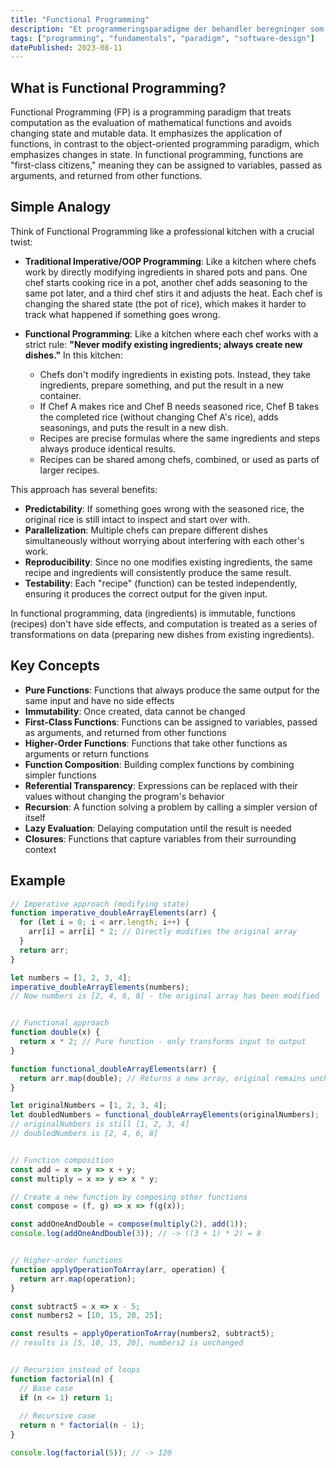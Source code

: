 ```yaml
---
title: "Functional Programming"
description: "Et programmeringsparadigme der behandler beregninger som evalueringen af matematiske funktioner og undgår ændring af tilstand og mutable data."
tags: ["programming", "fundamentals", "paradigm", "software-design"]
datePublished: 2023-08-11
---
```


## What is Functional Programming?

Functional Programming (FP) is a programming paradigm that treats computation as the evaluation of mathematical functions and avoids changing state and mutable data. It emphasizes the application of functions, in contrast to the object-oriented programming paradigm, which emphasizes changes in state. In functional programming, functions are "first-class citizens," meaning they can be assigned to variables, passed as arguments, and returned from other functions.

## Simple Analogy

Think of Functional Programming like a professional kitchen with a crucial twist:

- **Traditional Imperative/OOP Programming**: Like a kitchen where chefs work by directly modifying ingredients in shared pots and pans. One chef starts cooking rice in a pot, another chef adds seasoning to the same pot later, and a third chef stirs it and adjusts the heat. Each chef is changing the shared state (the pot of rice), which makes it harder to track what happened if something goes wrong.

- **Functional Programming**: Like a kitchen where each chef works with a strict rule: **"Never modify existing ingredients; always create new dishes."** In this kitchen:

  - Chefs don't modify ingredients in existing pots. Instead, they take ingredients, prepare something, and put the result in a new container.
  - If Chef A makes rice and Chef B needs seasoned rice, Chef B takes the completed rice (without changing Chef A's rice), adds seasonings, and puts the result in a new dish.
  - Recipes are precise formulas where the same ingredients and steps always produce identical results.
  - Recipes can be shared among chefs, combined, or used as parts of larger recipes.

This approach has several benefits:

- **Predictability**: If something goes wrong with the seasoned rice, the original rice is still intact to inspect and start over with.
- **Parallelization**: Multiple chefs can prepare different dishes simultaneously without worrying about interfering with each other's work.
- **Reproducibility**: Since no one modifies existing ingredients, the same recipe and ingredients will consistently produce the same result.
- **Testability**: Each "recipe" (function) can be tested independently, ensuring it produces the correct output for the given input.

In functional programming, data (ingredients) is immutable, functions (recipes) don't have side effects, and computation is treated as a series of transformations on data (preparing new dishes from existing ingredients).

## Key Concepts

- **Pure Functions**: Functions that always produce the same output for the same input and have no side effects
- **Immutability**: Once created, data cannot be changed
- **First-Class Functions**: Functions can be assigned to variables, passed as arguments, and returned from other functions
- **Higher-Order Functions**: Functions that take other functions as arguments or return functions
- **Function Composition**: Building complex functions by combining simpler functions
- **Referential Transparency**: Expressions can be replaced with their values without changing the program's behavior
- **Recursion**: A function solving a problem by calling a simpler version of itself
- **Lazy Evaluation**: Delaying computation until the result is needed
- **Closures**: Functions that capture variables from their surrounding context

## Example

```javascript
// Imperative approach (modifying state)
function imperative_doubleArrayElements(arr) {
  for (let i = 0; i < arr.length; i++) {
    arr[i] = arr[i] * 2; // Directly modifies the original array
  }
  return arr;
}

let numbers = [1, 2, 3, 4];
imperative_doubleArrayElements(numbers);
// Now numbers is [2, 4, 6, 8] - the original array has been modified


// Functional approach
function double(x) {
  return x * 2; // Pure function - only transforms input to output
}

function functional_doubleArrayElements(arr) {
  return arr.map(double); // Returns a new array, original remains unchanged
}

let originalNumbers = [1, 2, 3, 4];
let doubledNumbers = functional_doubleArrayElements(originalNumbers);
// originalNumbers is still [1, 2, 3, 4]
// doubledNumbers is [2, 4, 6, 8]


// Function composition
const add = x => y => x + y;
const multiply = x => y => x * y;

// Create a new function by composing other functions
const compose = (f, g) => x => f(g(x));

const addOneAndDouble = compose(multiply(2), add(1));
console.log(addOneAndDouble(3)); // -> ((3 + 1) * 2) = 8


// Higher-order functions
function applyOperationToArray(arr, operation) {
  return arr.map(operation);
}

const subtract5 = x => x - 5;
const numbers2 = [10, 15, 20, 25];

const results = applyOperationToArray(numbers2, subtract5);
// results is [5, 10, 15, 20], numbers2 is unchanged


// Recursion instead of loops
function factorial(n) {
  // Base case
  if (n <= 1) return 1;
  
  // Recursive case
  return n * factorial(n - 1);
}

console.log(factorial(5)); // -> 120
``` 